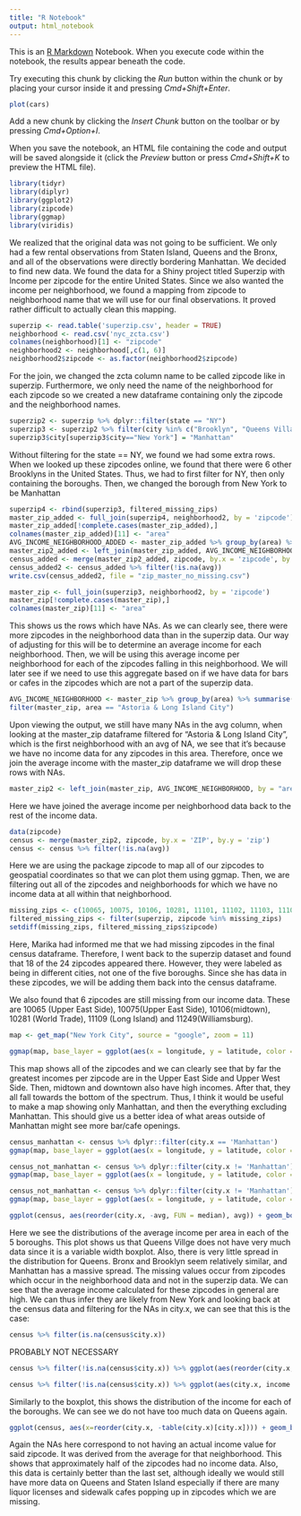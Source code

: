 ```yaml
---
title: "R Notebook"
output: html_notebook
---
```


This is an [R Markdown](http://rmarkdown.rstudio.com) Notebook. When you execute code within the notebook, the results appear beneath the code. 

Try executing this chunk by clicking the *Run* button within the chunk or by placing your cursor inside it and pressing *Cmd+Shift+Enter*. 

```r
plot(cars)
```

Add a new chunk by clicking the *Insert Chunk* button on the toolbar or by pressing *Cmd+Option+I*.

When you save the notebook, an HTML file containing the code and output will be saved alongside it (click the *Preview* button or press *Cmd+Shift+K* to preview the HTML file).

```r
library(tidyr)
library(diplyr)
library(ggplot2)
library(zipcode)
library(ggmap)
library(viridis)
```


We realized that the original data was not going to be sufficient. We only had a few rental observations from Staten Island, Queens and the Bronx, and all of the observations were directly bordering Manhattan. We decided to find new data. We found the data for a Shiny project titled Superzip with Income per zipcode for the entire United States. Since we also wanted the income per neighborhood, we found a mapping from zipcode to neighborhood name that we will use for our final observations. It proved rather difficult to actually clean this mapping.

```r
superzip <- read.table('superzip.csv', header = TRUE)
neighborhood <- read.csv('nyc_zcta.csv')
colnames(neighborhood)[1] <- "zipcode"
neighborhood2 <- neighborhood[,c(1, 6)]
neighborhood2$zipcode <- as.factor(neighborhood2$zipcode)
```

For the join, we changed the zcta column name to be called zipcode like in superzip. Furthermore, we only need the name of the neighborhood for each zipcode so we created a new dataframe containing only the zipcode and the neighborhood names. 

```r
superzip2 <- superzip %>% dplyr::filter(state == "NY")
superzip3 <- superzip2 %>% filter(city %in% c("Brooklyn", "Queens Village", "Staten Island", "New York", "Bronx"))
superzip3$city[superzip3$city=="New York"] = "Manhattan"
```

Without filtering for the state == NY, we found we had some extra rows. When we looked up these zipcodes online, we found that there were 6 other Brooklyns in the United States. Thus, we had to first filter for NY, then only containing the boroughs. Then, we changed the borough from New York to be Manhattan
```r
superzip4 <- rbind(superzip3, filtered_missing_zips)
master_zip_added <- full_join(superzip4, neighborhood2, by = 'zipcode')
master_zip_added[!complete.cases(master_zip_added),]
colnames(master_zip_added)[11] <- "area"
AVG_INCOME_NEIGHBORHOOD_ADDED <- master_zip_added %>% group_by(area) %>% summarise(avg = mean(income., na.rm=TRUE))
master_zip2_added <- left_join(master_zip_added, AVG_INCOME_NEIGHBORHOOD_ADDED, by = "area")
census_added <- merge(master_zip2_added, zipcode, by.x = 'zipcode', by.y = 'zip')
census_added2 <- census_added %>% filter(!is.na(avg))
write.csv(census_added2, file = "zip_master_no_missing.csv")
```

```r
master_zip <- full_join(superzip3, neighborhood2, by = 'zipcode')
master_zip[!complete.cases(master_zip),]
colnames(master_zip)[11] <- "area"
```

This shows us the rows which have NAs. As we can clearly see, there were more zipcodes in the neighborhood data than in the superzip data. Our way of adjusting for this will be to determine an average income for each neighborhood. Then, we will be using this average income per neighborhood for each of the zipcodes falling in this neighborhood. We will later see if we need to use this aggregate based on if we have data for bars or cafes in the zipcodes which are not a part of the superzip data.

```r
AVG_INCOME_NEIGHBORHOOD <- master_zip %>% group_by(area) %>% summarise(avg = mean(income., na.rm=TRUE))
filter(master_zip, area == "Astoria & Long Island City")
```

Upon viewing the output, we still have many NAs in the avg column, when looking at the master_zip dataframe filtered for "Astoria & Long Island City", which is the first neighborhood with an avg of NA, we see that it's because we have no income data for any zipcodes in this area. Therefore, once we join the average income with the master_zip dataframe we will drop these rows with NAs.

```r
master_zip2 <- left_join(master_zip, AVG_INCOME_NEIGHBORHOOD, by = "area")
```

Here we have joined the average income per neighborhood data back to the rest of the income data. 

```r
data(zipcode)
census <- merge(master_zip2, zipcode, by.x = 'ZIP', by.y = 'zip')
census <- census %>% filter(!is.na(avg))
```

Here we are using the package zipcode to map all of our zipcodes to geospatial coordinates so that we can plot them using ggmap. Then, we are filtering out all of the zipcodes and neighborhoods for which we have no income data at all within that neighborhood.

```r
missing_zips <- c(10065, 10075, 10106, 10281, 11101, 11102, 11103, 11104, 11105, 11106, 11109, 11249, 11366, 11367, 11368, 11370, 11372, 11373, 11374, 11375, 11377, 11379, 11435, 11694)
filtered_missing_zips <- filter(superzip, zipcode %in% missing_zips)
setdiff(missing_zips, filtered_missing_zips$zipcode)
```

Here, Marika had informed me that we had missing zipcodes in the final census dataframe. Therefore, I went back to the superzip dataset and found that 18 of the 24 zipcodes appeared there. However, they were labeled as being in different cities, not one of the five boroughs. Since she has data in these zipcodes, we will be adding them back into the census dataframe.

We also found that 6 zipcodes are still missing from our income data. These are 10065 (Upper East Side), 10075(Upper East Side), 10106(midtown), 10281 (World Trade), 11109 (Long Island) and 11249(Williamsburg).

```r
map <- get_map("New York City", source = "google", zoom = 11)

ggmap(map, base_layer = ggplot(aes(x = longitude, y = latitude, color = avg), data = census))  + geom_point(size = 4, alpha=0.7) + scale_color_viridis()
```

This map shows all of the zipcodes and we can clearly see that by far the greatest incomes per zipcode are in the Upper East Side and Upper West Side. Then, midtown and downtown also have high incomes. After that, they all fall towards the bottom of the spectrum. Thus, I think it would be useful to make a map showing only Manhattan, and then the everything excluding Manhattan. This should give us a better idea of what areas outside of Manhattan might see more bar/cafe openings.


```r
census_manhattan <- census %>% dplyr::filter(city.x == 'Manhattan')
ggmap(map, base_layer = ggplot(aes(x = longitude, y = latitude, color = avg), data = census_manhattan))  + geom_point(size = 4, alpha=0.7) + scale_color_viridis()
```


```r
census_not_manhattan <- census %>% dplyr::filter(city.x != 'Manhattan')
ggmap(map, base_layer = ggplot(aes(x = longitude, y = latitude, color = avg), data = census_not_manhattan))  + geom_point(size = 4, alpha=0.7) + scale_color_viridis()
```

```r
census_not_manhattan <- census %>% dplyr::filter(city.x != 'Manhattan')
ggmap(map, base_layer = ggplot(aes(x = longitude, y = latitude, color = income., size = college), data = census_not_manhattan))  + geom_point(alpha=0.7) + scale_color_viridis()
```


```r
ggplot(census, aes(reorder(city.x, -avg, FUN = median), avg)) + geom_boxplot(varwidth = TRUE)
```

Here we see the distributions of the average income per area in each of the 5 boroughs. This plot shows us that Queens Villge does not have very much data since it is a variable width boxplot. Also, there is very little spread in the distribution for Queens. Bronx and Brooklyn seem relatively similar, and Manhattan has a massive spread. The missing values occur from zipcodes which occur in the neighborhood data and not in the superzip data. We can see that the average income calculated for these zipcodes in general are high. We can thus infer they are likely from New York and looking back at the census data and filtering for the NAs in city.x, we can see that this is the case:

```r
census %>% filter(is.na(census$city.x))
```

PROBABLY NOT NECESSARY
```r
census %>% filter(!is.na(census$city.x)) %>% ggplot(aes(reorder(city.x, -avg, FUN = median), avg)) + geom_boxplot(varwidth = TRUE)
```

```r
census %>% filter(!is.na(census$city.x)) %>% ggplot(aes(city.x, income., color=city.x, alpha(0.1))) + geom_point(size = 2, shape = 1) + guides(color=FALSE) 
```

Similarly to the boxplot, this shows the distribution of the income for each of the boroughs. We can see we do not have too much data on Queens again. 

```r
ggplot(census, aes(x=reorder(city.x, -table(city.x)[city.x]))) + geom_bar() + xlab("City") + ylab("Number of Zipcodes") + ggtitle("Number of zipcodes with observations per borough")
```

Again the NAs here correspond to not having an actual income value for said zipcode. It was derived from the average for that neighborhood. This shows that approximately half of the zipcodes had no income data. Also, this data is certainly better than the last set, although ideally we would still have more data on Queens and Staten Island especially if there are many liquor licenses and sidewalk cafes popping up in zipcodes which we are missing.